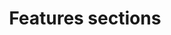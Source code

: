 ---
title: Features sections
description: A vertically stacked set of interactive headings that each reveal a section of content.
---